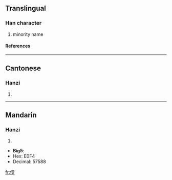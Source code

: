 ==Translingual==
===Han character===
{{Han char|rad=人|as=12|sn=14|four=2129<sub>9</sub>|canj=人一田木 (OMWD), X人一田木 (XOMWD)}}
# minority name
====References====
{{Han ref|kx=0118.051|hdz=10217.170|uh=50F3|ud=20723}}
----
==Cantonese==
===Hanzi===
{{yue-hanzi|jyut=|y=suk1}}
# {{defn|Cantonese}}
----
==Mandarin==
===Hanzi===
{{cmn-hanzi|pin=[[sù]] (su4)|wg=su<sup>4</sup>}}
# {{defn|Mandarin}}



* '''Big5''':
* Hex: E0F4
* Decimal: 57588

[[fr:僳]]